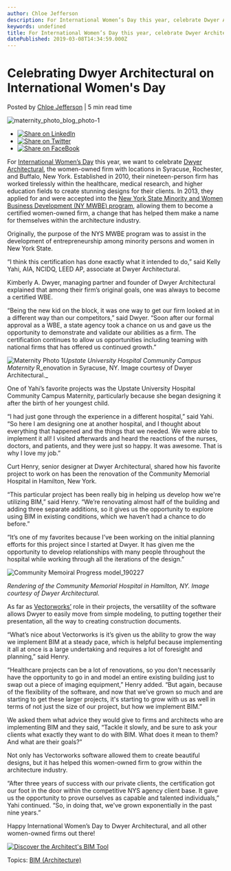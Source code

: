 ```yaml
---
author: Chloe Jefferson
description: For International Women’s Day this year, celebrate Dwyer Architectural, the women-owned firm with locations in Syracuse, Rochester, and Buffalo, New York. 
keywords: undefined
title: For International Women’s Day this year, celebrate Dwyer Architectural, the women-owned firm with locations in Syracuse, Rochester, and Buffalo, New York.  
datePublished: 2019-03-08T14:34:59.000Z
---
```

  

# Celebrating Dwyer Architectural on International Women's Day

 Posted by [Chloe Jefferson](https://blog.vectorworks.net/author/chloe-jefferson) | 5 min read time 

![maternity_photo_blog_photo-1](https://blog.vectorworks.net/hubfs/maternity_photo_blog_photo-1.jpg) 

* [![Share on LinkedIn](https://2659751.fs1.hubspotusercontent-na1.net/hubfs/2659751/michaelDemo/share-LI.png)](http://www.linkedin.com/shareArticle?mini=true&url=https%3A%2F%2Fblog.vectorworks.net%2Fcelebrating-dwyer-architectural-on-international-womens-day)
* [![Share on Twitter](https://2659751.fs1.hubspotusercontent-na1.net/hubfs/2659751/michaelDemo/share-TW.png)](https://www.twitter.com/share?text=Celebrating%20Dwyer%20Architectural%20on%20International%20Women's%20Day&url=https%3A%2F%2Fblog.vectorworks.net%2Fcelebrating-dwyer-architectural-on-international-womens-day&via=PMGTweets)
* [![Share on FaceBook](https://2659751.fs1.hubspotusercontent-na1.net/hubfs/2659751/michaelDemo/share-FB.png)](https://www.facebook.com/sharer/sharer.php?u=https%3A%2F%2Fblog.vectorworks.net%2Fcelebrating-dwyer-architectural-on-international-womens-day)

For [International Women’s Day](https://www.internationalwomensday.com/) this year, we want to celebrate [Dwyer Architectural](https://www.dwyerarch.com/), the women-owned firm with locations in Syracuse, Rochester, and Buffalo, New York. Established in 2010, their nineteen-person firm has worked tirelessly within the healthcare, medical research, and higher education fields to create stunning designs for their clients. In 2013, they applied for and were accepted into the [New York State Minority and Women Business Development (NY MWBE) program](https://ny.newnycontracts.com/), allowing them to become a certified women-owned firm, a change that has helped them make a name for themselves within the architecture industry.

Originally, the purpose of the NYS MWBE program was to assist in the development of entrepreneurship among minority persons and women in New York State.

“I think this certification has done exactly what it intended to do,” said Kelly Yahi, AIA, NCIDQ, LEED AP, associate at Dwyer Architectural.

Kimberly A. Dwyer, managing partner and founder of Dwyer Architectural explained that among their firm’s original goals, one was always to become a certified WBE. 

“Being the new kid on the block, it was one way to get our firm looked at in a different way than our competitors,” said Dwyer. “Soon after our formal approval as a WBE, a state agency took a chance on us and gave us the opportunity to demonstrate and validate our abilities as a firm. The certification continues to allow us opportunities including teaming with national firms that has offered us continued growth.”

![Maternity Photo 1](https://blog.vectorworks.net/hs-fs/hubfs/Blog%20Images/190305_Dwyer%20Architectural/Maternity%20Photo%201.jpg?width=6000&name=Maternity%20Photo%201.jpg)_Upstate University Hospital Community Campus Maternity_ R_enovation in Syracuse, NY. Image courtesy of Dwyer Architectural._ 

One of Yahi’s favorite projects was the Upstate University Hospital Community Campus Maternity, particularly because she began designing it after the birth of her youngest child.

“I had just gone through the experience in a different hospital,” said Yahi. “So here I am designing one at another hospital, and I thought about everything that happened and the things that we needed. We were able to implement it all! I visited afterwards and heard the reactions of the nurses, doctors, and patients, and they were just so happy. It was awesome. That is why I love my job.”

Curt Henry, senior designer at Dwyer Architectural, shared how his favorite project to work on has been the renovation of the Community Memorial Hospital in Hamilton, New York.

“This particular project has been really big in helping us develop how we're utilizing BIM,” said Henry. “We’re renovating almost half of the building and adding three separate additions, so it gives us the opportunity to explore using BIM in existing conditions, which we haven’t had a chance to do before.”

“It’s one of my favorites because I’ve been working on the initial planning efforts for this project since I started at Dwyer. It has given me the opportunity to develop relationships with many people throughout the hospital while working through all the iterations of the design.”

![Community Memoiral Progress model_190227](https://blog.vectorworks.net/hs-fs/hubfs/Blog%20Images/190305_Dwyer%20Architectural/Community%20Memoiral%20Progress%20model_190227.jpg?width=4970&name=Community%20Memoiral%20Progress%20model_190227.jpg)

_Rendering of the Community Memorial Hospital in Hamilton, NY. Image courtesy of Dwyer Architectural._

As far as [Vectorworks’](https://www.vectorworks.net/en?utm%5Fcampaign=blog&utm%5Fcontent=dwyerarchitectural030819&utm%5Fmedium=planetvectorworks&utm%5Fsource=intext) role in their projects, the versatility of the software allows Dwyer to easily move from simple modeling, to putting together their presentation, all the way to creating construction documents.

“What’s nice about Vectorworks is it’s given us the ability to grow the way we implement BIM at a steady pace, which is helpful because implementing it all at once is a large undertaking and requires a lot of foresight and planning,” said Henry. 

“Healthcare projects can be a lot of renovations, so you don't necessarily have the opportunity to go in and model an entire existing building just to swap out a piece of imaging equipment,” Henry added. “But again, because of the flexibility of the software, and now that we've grown so much and are starting to get these larger projects, it's starting to grow with us as well in terms of not just the size of our project, but how we implement BIM.”

We asked them what advice they would give to firms and architects who are implementing BIM and they said, “Tackle it slowly, and be sure to ask your clients what exactly they want to do with BIM. What does it mean to them? And what are their goals?” 

Not only has Vectorworks software allowed them to create beautiful designs, but it has helped this women-owned firm to grow within the architecture industry.

“After three years of success with our private clients, the certification got our foot in the door within the competitive NYS agency client base. It gave us the opportunity to prove ourselves as capable and talented individuals,” Yahi continued. “So, in doing that, we've grown exponentially in the past nine years.” 

Happy International Women’s Day to Dwyer Architectural, and all other women-owned firms out there!

[![Discover the Architect's BIM Tool](https://no-cache.hubspot.com/cta/default/3018241/0669d99c-afbc-4c2b-bd93-648090041dd0.png)](https://cta-redirect.hubspot.com/cta/redirect/3018241/0669d99c-afbc-4c2b-bd93-648090041dd0) 

 Topics: [BIM (Architecture)](https://blog.vectorworks.net/topic/bim-architecture) 

  